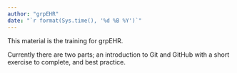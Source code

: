 ```yaml
---
author: "grpEHR"
date: "`r format(Sys.time(), '%d %B %Y')`"
---
```


This material is the training for grpEHR.

Currently there are two parts; an introduction to Git and GitHub with a short exercise to complete, and best practice.
